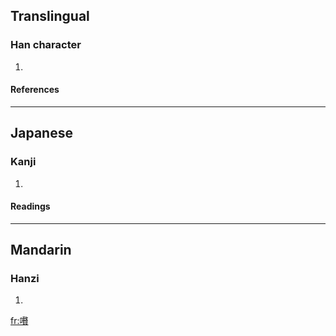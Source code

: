 ==Translingual==
===Han character===
{{Han char|rn=30|rad=口|as=18|sn=21|four=6708<sub>6</sub>|canj=口土大金 (RGKC)}}
# {{defn|Han}}
====References====
{{Han ref|kx=0214.240|dkj=04608|dj=0437.120|hdz=10705.100|uh=56BD|ud=22205|bh=F5C5|bd=62917}}
----
==Japanese==
===Kanji===
{{ja-kanji|grade=|rs=口18}}
# {{defn|Japanese}} 
====Readings====
{{ja-readings|on=[[せつ]] (setsu)|kun=}}
----
==Mandarin==
===Hanzi===
{{cmn-hanzi|pin=[[chuò]] (chuo4), [[lēi]] (lei1)|wg=ch'o<sup>4</sup>, lei<sup>1</sup>}}
# {{defn|Mandarin}}

[[fr:嚽]]